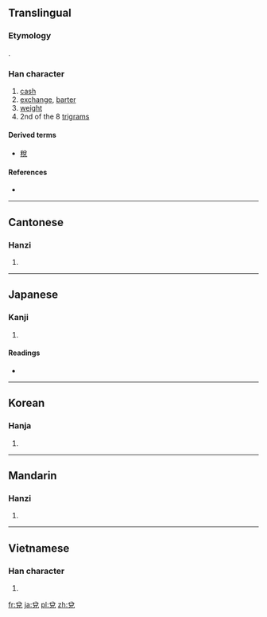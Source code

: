 {{also|兑}}
==Translingual==
{{zh-forms|[[兑]]|兌}}

===Etymology===
{{Han compound|八|兄|ls=ic}}.

===Han character===
{{Han char|rn=10|rad=儿|as=05|sn=7|four=8021<sub>6</sub>|canj=金口竹山 (CRHU)}}

# [[cash]]
# [[exchange]], [[barter]]
# [[weight]]
# 2nd of the 8 [[w:Ba Gua|trigrams]]

====Derived terms====
* [[稅]]

====References====
* {{Han ref|kx=0124.210|dkj=01356|dj=0264.010|hdz=10271.010|uh=514C|ud=20812|bh=A749|bd=42825}}

----

==Cantonese==

===Hanzi===
{{yue-hanzi|jyut=|y=deui3|sim=兑}}

# {{defn|Cantonese|sort=儿05}}

----

==Japanese==

===Kanji===
{{ja-kanji|grade=|rs=儿05}}

# {{defn|Japanese|sort=儿05}}

====Readings====
* {{ja-readings|on=[[だ]] (da), [[たい]] (tai), [[えい]] (ei)|kun=[[よろこぶ]] (yorokobu)}}

----

==Korean==

===Hanja===
{{ko-hanja|hangeul=[[태]], [[예]]|rv=tae, ye|mr=t'ae, ye}}

# {{defn|Korean|sort=儿05}}

----

==Mandarin==

===Hanzi===
{{cmn-hanzi|sim=兑|pin=[[duì]] ([[dui4]])|wg=tui<sup>4</sup>}}

# {{defn|Mandarin|sort=儿05}}

----

==Vietnamese==

===Han character===
{{vi-hantu|[[đoái]]|rs=儿05}}

# {{defn|Vietnamese|sort=儿05}}

[[fr:兌]]
[[ja:兌]]
[[pl:兌]]
[[zh:兌]]